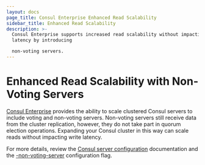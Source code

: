```yaml
---
layout: docs
page_title: Consul Enterprise Enhanced Read Scalability
sidebar_title: Enhanced Read Scalability
description: >-
  Consul Enterprise supports increased read scalability without impacting write
  latency by introducing

  non-voting servers.
---
```


# Enhanced Read Scalability with Non-Voting Servers

[Consul Enterprise](https://www.hashicorp.com/consul) provides the ability to scale clustered Consul servers
to include voting and non-voting servers. Non-voting servers still receive data from the cluster replication,
however, they do not take part in quorum election operations. Expanding your Consul cluster in this way can scale
reads without impacting write latency.

For more details, review the [Consul server configuration](/docs/agent/options)
documentation and the [-non-voting-server](/docs/agent/options#_non_voting_server)
configuration flag.
